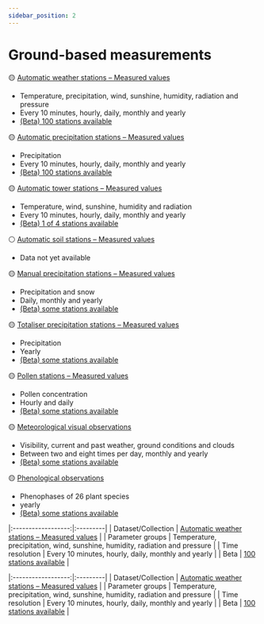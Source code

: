 ```yaml
---
sidebar_position: 2
---
```


# Ground-based measurements

🟡 [Automatic weather stations – Measured values](/a-data-groundbased/a1-automatic-weather-stations)
- Temperature, precipitation, wind, sunshine, humidity, radiation and pressure
- Every 10 minutes, hourly, daily, monthly and yearly
- [(Beta) 100 stations available](https://data.geo.admin.ch/browser/index.html#/collections/ch.meteoschweiz.ogd-smn?.language=en)

🟡 [Automatic precipitation stations – Measured values](/a-data-groundbased/a2-automatic-precipitation-stations)
- Precipitation
- Every 10 minutes, hourly, daily, monthly and yearly
- [(Beta) 100 stations available](https://data.geo.admin.ch/browser/index.html#/collections/ch.meteoschweiz.ogd-smn-precip?.language=en)

🟡 [Automatic tower stations – Measured values](/a-data-groundbased/a3-automatic-tower-stations)
- Temperature, wind, sunshine, humidity and radiation
- Every 10 minutes, hourly, daily, monthly and yearly
- [(Beta) 1 of 4 stations available](https://data.geo.admin.ch/browser/index.html#/collections/ch.meteoschweiz.ogd-smn-tower?.language=en)

⚪ [Automatic soil stations – Measured values](/a-data-groundbased/a4-automatic-soil-stations)
- Data not yet available

🟡 [Manual precipitation stations – Measured values](/a-data-groundbased/a5-manual-precipitation-stations)
- Precipitation and snow
- Daily, monthly and yearly
- [(Beta) some stations available](https://data.geo.admin.ch/browser/index.html#/collections/ch.meteoschweiz.ogd-nime?.language=en)

🟡 [Totaliser precipitation stations – Measured values](/a-data-groundbased/a6-totaliser-precipitation-stations)
- Precipitation
- Yearly
- [(Beta) some stations available](https://data.geo.admin.ch/browser/index.html#/collections/ch.meteoschweiz.ogd-tot?.language=en)

🟡 [Pollen stations – Measured values](/a-data-groundbased/a7-pollen-stations)
- Pollen concentration
- Hourly and daily
- [(Beta) some stations available](https://data.geo.admin.ch/browser/index.html#/collections/ch.meteoschweiz.ogd-pollen?.language=en)

🟡 [Meteorological visual observations](/a-data-groundbased/a8-meteorological-visual-observations)
- Visibility, current and past weather, ground conditions and clouds
- Between two and eight times per day, monthly and yearly
- [(Beta) some stations available](https://data.geo.admin.ch/browser/index.html#/collections/ch.meteoschweiz.ogd-meteorological-visual-observations?.language=en)

🟡 [Phenological observations](/a-data-groundbased/a9-phenological-observations)
- Phenophases of 26 plant species
- yearly
- [(Beta) some stations available](https://data.geo.admin.ch/browser/index.html#/collections/ch.meteoschweiz.ogd-phenological-observations?.language=en)


|:------------------:|:---------|
| Dataset/Collection | [Automatic weather stations – Measured values](/a-data-groundbased/a1-automatic-weather-stations) |
| Parameter groups   | Temperature, precipitation, wind, sunshine, humidity, radiation and pressure |
| Time resolution    | Every 10 minutes, hourly, daily, monthly and yearly |
| Beta               | [100 stations available](https://data.geo.admin.ch/browser/index.html#/collections/ch.meteoschweiz.ogd-smn?.language=en) |


|:------------------:|:---------|
| Dataset/Collection | [Automatic weather stations – Measured values](/a-data-groundbased/a1-automatic-weather-stations) |
| Parameter groups   | Temperature, precipitation, wind, sunshine, humidity, radiation and pressure |
| Time resolution    | Every 10 minutes, hourly, daily, monthly and yearly |
| Beta               | [100 stations available](https://data.geo.admin.ch/browser/index.html#/collections/ch.meteoschweiz.ogd-smn?.language=en) |
